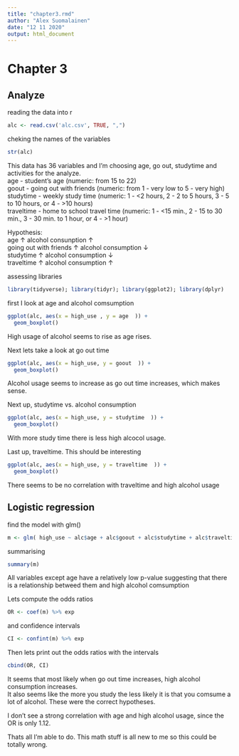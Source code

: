 ```yaml
---
title: "chapter3.rmd"
author: "Alex Suomalainen"
date: "12 11 2020"
output: html_document
---
```



# Chapter 3 
## Analyze

reading the data into r
```r
alc <- read.csv('alc.csv', TRUE, ",")
```

cheking the names of the variables
```r
str(alc)
```
This data has 36 variables and I'm choosing age, go out, studytime and activities for the analyze.  
age - student's age (numeric: from 15 to 22)  
goout - going out with friends (numeric: from 1 - very low to 5 - very high)   
studytime - weekly study time (numeric: 1 - <2 hours, 2 - 2 to 5 hours, 3 - 5 to 10 hours, or 4 - >10 hours)  
traveltime - home to school travel time (numeric: 1 - <15 min., 2 - 15 to 30 min., 3 - 30 min. to 1 hour, or 4 - >1 hour)

Hypothesis:  
age ↑  alcohol consunption ↑  
going out with friends ↑ alcohol consumption ↓  
studytime ↑ alcohol consumption ↓  
traveltime ↑ alcohol consumption ↑

assessing libraries 
```r
library(tidyverse); library(tidyr); library(ggplot2); library(dplyr)
```

first I look at age and alcohol comsumption
```r
ggplot(alc, aes(x = high_use , y = age  )) +
  geom_boxplot()
```

High usage of alcohol seems to rise as age rises.  

Next lets take a look at go out time
```r
ggplot(alc, aes(x = high_use, y = goout  )) +
  geom_boxplot()
```

Alcohol usage seems to increase as go out time increases, which makes sense.  

Next up, studytime vs. alcohol consumption
```r
ggplot(alc, aes(x = high_use, y = studytime  )) +
  geom_boxplot()
```

With more study time there is less high alcocol usage. 

Last up, traveltime. This should be interesting
```r
ggplot(alc, aes(x = high_use, y = traveltime  )) +
  geom_boxplot()
```

There seems to be no correlation with traveltime and high alcohol usage

## Logistic regression

find the model with glm()  
```r
m <- glm( high_use ~ alc$age + alc$goout + alc$studytime + alc$traveltime, data = alc, family = "binomial" )
```

summarising
```r
summary(m)
```

All variables except age have a relatively low p-value suggesting that there is a relationship betweed them and high alcohol comsumption  

Lets compute the odds ratios  
```r
OR <- coef(m) %>% exp
```
and confidence intervals 
```r
CI <- confint(m) %>% exp
```

Then lets print out the odds ratios with the intervals
```r
cbind(OR, CI)
```

It seems that most likely when go out time increases, high alcohol consumption increases.  
It also seems like the more you study the less likely it is that you comsume a lot of alcohol. 
These were the correct hypotheses.

I don't see a strong correlation with age and high alcohol usage, since the OR is only 1.12.

Thats all I'm able to do. This math stuff is all new to me so this could be totally wrong. 

